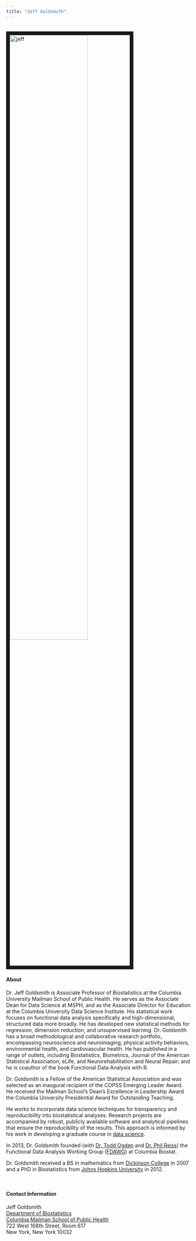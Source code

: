 ```yaml
---
title: "Jeff Goldsmith"
---
```


<link rel="stylesheet" href="styles.css" type="text/css">
<link rel="stylesheet" href="academicons/css/academicons.min.css"/>
<link rel="apple-touch-icon" href="/images/JG_transparent.png" >

<br><img src="images/jeff.jpg" alt="jeff" style="width:65%; border:10px solid"><br>

#### About

Dr. Jeff Goldsmith is Associate Professor of Biostatistics at the Columbia University Mailman School of Public Health. He serves as the Associate Dean for Data Science at MSPH, and as the Associate Director for Education at the Columbia University Data Science Institute. His statistical work focuses on functional data analysis specifically and high-dimensional, structured data more broadly. He has developed new statistical methods for regression, dimension reduction, and unsupervised learning. Dr. Goldsmith has a broad methodological and collaborative research portfolio, encompassing neuroscience and neuroimaging, physical activity behaviors, environmental health, and cardiovascular health. He has published in a range of outlets, including Biostatistics, Biometrics, Journal of the American Statistical Association, eLife, and Neurorehabilitation and Neural Repair; and he is coauthor of the book Functional Data Analysis with R.

Dr. Goldsmith is a Fellow of the American Statistical Association and was selected as an inaugural recipient of the COPSS Emerging Leader Award. He received the Mailman School's Dean's Excellence in Leadership Award the Columbia University Presidential Award for Outstanding Teaching. 

He works to incorporate data science techniques for transparency and reproducibility into biostatistical analyses. Research projects are accompanied by robust, publicly available software and analytical pipelines that ensure the reproducibility of the results. This approach is informed by his work in developing a graduate course in [data science](https://p8105.com).

In 2013, Dr. Goldsmith founded (with [Dr. Todd Ogden](https://www.mailman.columbia.edu/people/our-faculty/to166) and [Dr. Phil Reiss](https://works.bepress.com/phil_reiss/)) the Functional Data Analysis Working Group ([FDAWG](https://www.mailman.columbia.edu/research/functional-data-analysis-working-group)) at Columbia Biostat. 

Dr. Goldsmith received a BS in mathematics from [Dickinson College](http://www.dickinson.edu) in 2007 and a PhD in Biostatistics from [Johns Hopkins University](http://www.jhsph.edu/departments/biostatistics/) in 2012. 

<br>

#### Contact Information

Jeff Goldsmith  
[Department of Biostatistics](http://www.mailman.columbia.edu/academic-departments/biostatistics)  
[Columbia Mailman School of Public Health](http://www.mailman.columbia.edu/)  
722 West 168th Street, Room 617  
New York, New York 10032  
